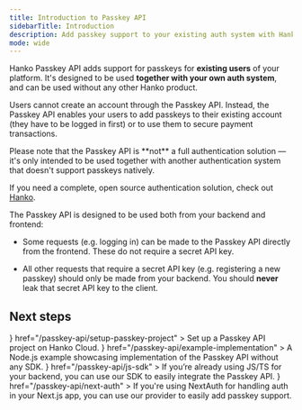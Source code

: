 ```yaml
---
title: Introduction to Passkey API
sidebarTitle: Introduction
description: Add passkey support to your existing auth system with Hanko Passkey API.
mode: wide
---
```


Hanko Passkey API adds support for passkeys for **existing users** of your platform. It's designed to be used **together with your own auth system**, and can be used without any other Hanko product.

Users cannot create an account through the Passkey API. Instead, the Passkey API enables your users to add passkeys to their existing account (they have to be logged in first) or to use them to secure
payment transactions.

<Tip>
Please note that the Passkey API is **not** a full authentication solution — it's only intended to be used together with another authentication system that doesn't support passkeys natively.

If you need a complete, open source authentication solution, check out [Hanko](/introduction).

</Tip>

The Passkey API is designed to be used both from your backend and frontend:

- Some requests (e.g. logging in) can be made to the Passkey API directly from the frontend. These do not require a secret API key.

- All other requests that require a secret API key (e.g. registering a new passkey) should only be made from your backend. You should **never** leak that secret API key to the client.

## Next steps

<CardGroup cols={2}>
  <Card
    title="Set up a Passkey API project"
    icon={
      <svg width="20" height="20" viewBox="0 0 48 48" fill="#5465FF" xmlns="http://www.w3.org/2000/svg">
        <path d="M36.0611 12.8774V41.9346H32.0922V26.037H16.4355V29.9695H28.1247V31.9991C28.1245 37.076 28.1162 42.1529 28.1294 47.2296C28.1302 47.5458 28.147 47.7976 28.1834 47.9964C32.6231 47.2725 36.6568 45.3468 39.9439 42.5638V22.1278C39.9439 19.047 39.2607 15.6673 36.0611 12.8774Z"/>
        <path d="M28.1934 14.0905H32.1592V5.37542C34.5455 5.89249 43.5968 11.8123 43.9658 21.0866V38.3127C46.8954 34.2961 48.6284 29.3509 48.6284 23.9988C48.6284 11.9094 39.8063 1.88475 28.2498 0C28.2157 0.203994 28.2006 0.463484 28.1989 0.790525L28.1934 14.0905Z"/>
        <path d="M12.4336 35.119V6.06185H16.4025V21.9594H32.0591V18.0269H20.37V15.9973C20.3702 10.9204 20.3784 5.8435 20.3652 0.766797C20.3645 0.450663 20.3476 0.198827 20.3113 0C15.8716 0.723931 11.8378 2.64963 8.55078 5.43264V25.8686C8.55078 28.9494 9.23395 32.3291 12.4336 35.119Z"/>
        <path d="M20.435 33.9095H16.4692V42.6246C14.0829 42.1075 5.03154 36.1877 4.66259 26.9134V9.68738C1.733 13.7039 0 18.6492 0 24.0012C0 36.0907 8.82209 46.1153 20.3786 48C20.4126 47.796 20.4278 47.5365 20.4295 47.2095L20.435 33.9095Z"/>
      </svg>
    }
    href="/passkey-api/setup-passkey-project"
  >
    Set up a Passkey API project on Hanko Cloud.
  </Card>
  <Card
    title="Example implementation"
    icon={
      <svg
        xmlns="http://www.w3.org/2000/svg"
        class="icon icon-tabler icon-tabler-brand-nodejs"
        width="24"
        height="24"
        viewBox="0 0 24 24"
        strokeWidth="2"
        stroke="#5465FF"
        fill="none"
        strokeLinecap="round"
        strokeLinejoin="round"
      >
        <path stroke="none" d="M0 0h24v24H0z" fill="none" />
        <path d="M9 9v8.044a2 2 0 0 1 -2.996 1.734l-1.568 -.9a3 3 0 0 1 -1.436 -2.561v-6.635a3 3 0 0 1 1.436 -2.56l6 -3.667a3 3 0 0 1 3.128 0l6 3.667a3 3 0 0 1 1.436 2.561v6.634a3 3 0 0 1 -1.436 2.56l-6 3.667a3 3 0 0 1 -3.128 0" />
        <path d="M17 9h-3.5a1.5 1.5 0 0 0 0 3h2a1.5 1.5 0 0 1 0 3h-3.5" />
      </svg>
    }
    href="/passkey-api/example-implementation"
  >
    A Node.js example showcasing implementation of the Passkey API without any
    SDK.
  </Card>
  <Card
    title="JavaScript/TypeScript SDK"
    icon={
      <svg
        xmlns="http://www.w3.org/2000/svg"
        class="icon icon-tabler icon-tabler-brand-typescript"
        width="24"
        height="24"
        viewBox="0 0 24 24"
        strokeWidth="2"
        stroke="#5465FF"
        fill="none"
        strokeLinecap="round"
        strokeLinejoin="round"
      >
        <path stroke="none" d="M0 0h24v24H0z" fill="none" />
        <path d="M15 17.5c.32 .32 .754 .5 1.207 .5h.543c.69 0 1.25 -.56 1.25 -1.25v-.25a1.5 1.5 0 0 0 -1.5 -1.5a1.5 1.5 0 0 1 -1.5 -1.5v-.25c0 -.69 .56 -1.25 1.25 -1.25h.543c.453 0 .887 .18 1.207 .5" />
        <path d="M9 12h4" />
        <path d="M11 12v6" />
        <path d="M21 19v-14a2 2 0 0 0 -2 -2h-14a2 2 0 0 0 -2 2v14a2 2 0 0 0 2 2h14a2 2 0 0 0 2 -2z" />
      </svg>
    }
    href="/passkey-api/js-sdk"
  >
    If you’re already using JS/TS for your backend, you can use our SDK to
    easily integrate the Passkey API.
  </Card>
  <Card
    title="Next.js with NextAuth"
    icon={
      <svg
        xmlns="http://www.w3.org/2000/svg"
        className="icon icon-tabler icon-tabler-brand-nextjs"
        width="30"
        height="30"
        viewBox="0 0 30 30"
        strokeWidth="2"
        stroke="#5465FF"
        fill="none"
        strokeLinecap="round"
        strokeLinejoin="round"
      >
        <path stroke="none" d="M0 0h24v24H0z" fill="none"></path>
        <path d="M9 15v-6l7.745 10.65a9 9 0 1 1 2.255 -1.993"></path>
        <path d="M15 12v-3"></path>
      </svg>
    }
    href="/passkey-api/next-auth"
  >
    If you're using NextAuth for handling auth in your Next.js app, you can use
    our provider to easily add passkey support.
  </Card>
</CardGroup>
